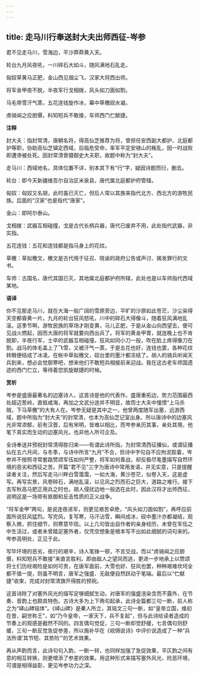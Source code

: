 ```yaml
---
---
---
```

title: 走马川行奉送封大夫出师西征-岑参
---

君不见走马川，雪海边，平沙莽莽黄入天。

轮台九月风夜吼，一川碎石大如斗，随风满地石乱走。

匈奴草黄马正肥，金山西见烟尘飞，汉家大将西出师。

将军金甲夜不脱，半夜军行戈相拨，风头如刀面如割。

马毛带雪汗气蒸，五花连钱旋作冰，幕中草檄砚水凝。

虏骑闻之应胆慑，料知短兵不敢接，车师西门伫献捷。

**注释**

封大夫：指封常清，唐朝名将，得高仙芝推荐为将，曾担任安西副大都护、北庭都护等职，协助高仙芝镇定西域，后临危受命，率军平定安禄山的叛乱，因一时战败即遭谗被处死。因封常清曾摄御史大夫职，故题中称为“封大夫”。

走马川：西域地名，具体位置不详，别本其下有“行”字，疑因诗题而衍，删去。

轮台：即今天新疆维吾尔自治区米泉县，唐代属北庭都护府管辖。

匈奴：匈奴又名胡，此时虽已灭亡，但后人常以其族来指代北方、西北方的游牧民族。后面的“汉家”也是指代“唐家”。

金山：即阿尔泰山。

戈相拨：武器互相碰撞，戈是古代长柄兵器，唐代已废弃不用，此处指代武器，非实指。

五花连钱：五花和连钱都是指马身上的花纹。

草檄：草拟檄文，檄文是古代用于征召、晓谕的政府公告或声讨、揭发罪行的文书。

车师：古国名，唐代其国已灭，其地属北庭都护府所辖，此处也是以车师指代西域某地。

**语译**

你不见那走马川，就在大海一般广阔的雪原旁边，平旷的沙原如此苍茫，沙尘染得天空都昏黄一片。九月的轮台狂风怒吼，川中的碎石大得像斗，随着狂风满地乱滚。这季节啊，游牧民族的草场才刚变黄，马儿正肥，于是从金山向西望去，便可见战火燃起，因而大唐的将军就要向西出兵了。将军的黄金甲胄，就连晚上也不肯脱卸，半夜行军，士卒的武器互相碰撞，狂风如同小刀一般，吹在脸上疼得像刀在割。战马的体毛盖上了飞雪，又被汗气一蒸，于是五花也好，连钱也罢，各种花纹转眼便结成了冰凌。在帐中草拟檄文，砚台里的墨汁都冻结了。胡人的骑兵听闻天兵到来，想必会觉胆寒吧，想来他们不敢短兵相接前来迎战。我在这古老车师国遗迹的西门伫立，等待着您凯旋献捷的时候。

**赏析**

岑参是盛唐最著名的边塞诗人，这首诗是他的代表作。盛唐重拓边，势力范围最西处超迈葱岭，直抵咸海，再加之文武分途并不明显，故而士大夫中憧憬“上马杀贼，下马草檄”的大有人在。岑参无疑是其中之一，他曾两度随军出塞，远游西域，题中所指为“封大夫”的封常清，也本为高仙芝记室出身。所以唐诗中的边塞风光非常浓郁，前有汉晋，后有宋明，皆难以相比，而岑参亲历其事，亲处其境，他笔下真实而生动的边塞风光，也非他人所可企及。

全诗奉送并预祝封常清得胜归来——有谓此诗所指，为封常清西征播仙，或谓征播仙在五六月间，与冬季，与诗中所言“九月”不合，但诗中字句自不应拘泥胶着，岑参并不按照寻常套路赞颂军伍如何严整，将军如何善战，却反极尽笔墨描写自然环境的恶劣和西征之苦。开篇“君不见”三字为唐诗中常用发语，并无实意，只是提醒读者关注，然后写走马川畔白雪霭霭，一如大海，黄沙苍茫，似卷入天，这是虚写。再写实景，风卷碎石，满地乱滚，以见风之烈而石之巨大，道路之难行。接下去写秋高马肥正用兵之时也，胡人侵扰边地一般选在此时，因此汉将才出师西征，说明这是一场带有抵御和反击性质的正义战争。

“将军金甲”两句，是说连夜进军，则更见艰苦卓绝，“风头如刀面如割”，再呼应前面所说狂风猛烈。写完风，复写寒，马汗沾雪，瞬间成冰，砚中墨汁亦都凝结，观察入微，抓住细节，则寒意毕现。以上几句皆出自作者的亲身经历，未曾在军伍之中生活过，或者未曾踏足塞外者，仅凭空想象是根本写不出如此细腻的词句来的。岑参高明处，正见于此。

写毕环境的恶劣，夜行的艰辛，诗人笔锋一顿，不言交战，而以“虏骑闻之应胆慑，料知短兵不敢接”来直言胜利。即由敌人之望风而逃，更进一步地承上以赞颂将士们历经艰险是如何可贵，在唐军面前，大雪也好、狂风也罢，种种艰难坎坷全都不值一提，则虽不明言，唐军之强盛、无敌便自然跃动于笔端。最后以“伫献捷”收束，完成对封常清旗开得胜的预祝。

这首诗除了对塞外风光的描写足够细腻生动，对唐军的强盛渲染含而不露外，在节奏、音韵上也颇具特色。古诗大多为上下两句起承，此诗全篇都三句一断，前人称之为“峄山碑铭体”。《峄山碑》是秦人所立，其铭文三句一断，如“皇帝立国，维初在昔，嗣世称王”，如“乃今皇帝，一家天下，兵不复起”，但与此诗给读者造成的节奏上的观感是截然不同的。四言偶句觉促，三句一断却觉舒缓，七言偶句则舒缓，三句一断反觉急促参差，所以施补华在《岘佣说诗》中评价说造成了一种“兵法所谓‘其节短、其势险’”的艺术效果。

再从声韵而言，此诗句句入韵，一断一转，也同样加强了急促效果，平仄韵之间有意的相互转换，则更增添了参差的效果。用这种形式来描写塞外风光、险恶环境，可谓是相得益彰，更见岑参功力之深。